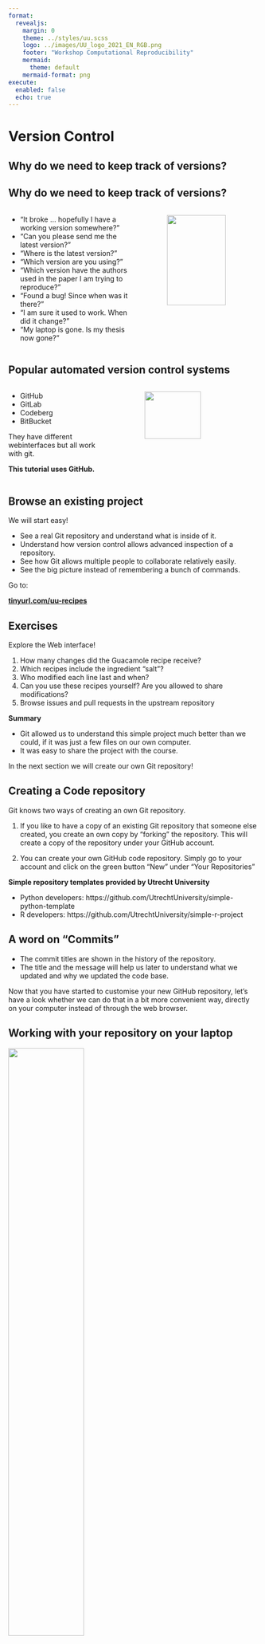```yaml
--- 
format: 
  revealjs:
    margin: 0
    theme: ../styles/uu.scss
    logo: ../images/UU_logo_2021_EN_RGB.png
    footer: "Workshop Computational Reproducibility"
    mermaid:
      theme: default
    mermaid-format: png
execute:
  enabled: false
  echo: true
---
```


# Version Control {data-background-color="#FFCD00"}


## Why do we need to keep track of versions?

::: {.theme-section}

:::

## Why do we need to keep track of versions?

::: {.theme-section}

:::: {.columns}

::: {.column width="55%"}

- "It broke … hopefully I have a working version somewhere?"
- "Can you please send me the latest version?"
- "Where is the latest version?"
- "Which version are you using?"
- "Which version have the authors used in the paper I am trying to reproduce?"
- "Found a bug! Since when was it there?"
- "I am sure it used to work. When did it change?"
- "My laptop is gone. Is my thesis now gone?"

:::

::: {.column width="5%"}
:::
::: {.column width="40%"}

![](http://www.phdcomics.com/comics/archive/phd101212s.gif){width=80%}

:::
::::
:::

## Popular automated version control systems

::: {.theme-section}

:::: {.columns}

::: {.column width="40%"}

- GitHub
- GitLab
- Codeberg
- BitBucket

They have different webinterfaces but all work with git.

**This tutorial uses GitHub.**

:::
::: {.column width="5%"}
:::
::: {.column width="45%"}

![](https://imgs.xkcd.com/comics/git.png){fig-align="center" width=70%}

:::
::::
:::

## Browse an existing project

::: {.theme-section}

We will start easy!

::: {.callout-note}

- See a real Git repository and understand what is inside of it.
- Understand how version control allows advanced inspection of a repository.
- See how Git allows multiple people to collaborate relatively easily.
- See the big picture instead of remembering a bunch of commands.

:::


Go to:

**[tinyurl.com/uu-recipes](https://github.com/dianaiusan/recipe-book)**


## Exercises

::: {.theme-section}

Explore the Web interface!

1. How many changes did the Guacamole recipe receive?
2. Which recipes include the ingredient "salt"?
3. Who modified each line last and when?
4. Can you use these recipes yourself? Are you allowed to share modifications?
5. Browse issues and pull requests in the upstream repository

**Summary**

- Git allowed us to understand this simple project much better than we could, if it was just a few files on our own computer.
- It was easy to share the project with the course.

In the next section we will create our own Git repository!

:::

:::


## Creating a Code repository
::: {.theme-section}

Git knows two ways of creating an own Git repository.

1. If you like to have a copy of an existing Git repository that someone else created, you create an own copy by "forking" the repository. This will create a copy of the repository under your GitHub account.

2. You can create your own GitHub code repository. Simply go to your account and click on the green button "New" under "Your Repositories"

**Simple repository templates provided by Utrecht University**

- Python developers: https://github.com/UtrechtUniversity/simple-python-template
- R developers: https://github.com/UtrechtUniversity/simple-r-project

:::

## A word on "Commits"
::: {.theme-section}

- The commit titles are shown in the history of the repository. 
- The title and the message will help us later to understand what we updated and why we updated the code base.

Now that you have started to customise your new GitHub repository, let’s have a look whether we can do that in a bit more convenient way, directly on your computer instead of through the web browser.

:::

## Working with your repository on your laptop
::: {.theme-section}

![](../images/github_figures_screenshots/git_create_repo.svg){width=55% fig-align="center"}

- Clone: Create a local copy
- Pull: Fetch changes in the remote repo
- Push: Update remote repo with local changes

:::

## Update the remote GitHub repository
::: {.theme-section}
:::: {.columns}

::: {.column width="60%"}


![](../images/github_figures_screenshots/git_workflow.svg){fig-align="center"}
:::

::: {.column width="35%"}

- Open the README file
- Change the contents of the README file and save
- Check the status `git status`
- Prepare to send it off
	- `git add README.md`
	- `git commit -m "Change the README file"`

:::
::::
:::

## Pushing to GitHub
::: {.theme-section}

You can now push the content of your local repository to the one on GitHub:

```
git push
```

Congrats, you have made your first push and your scripts are online!

![](https://octodex.github.com/images/original.png){width=200} \\\_\_\_ _THANK YOU!_

Take a look at your online repository. 
- Who is the author of your commits? 
- If it is not you, you can configure git to use your identity (make sure GitHub knows this email address):

<br>

```
git config --global user.name "Your Name"
git config --global user.email "your@email.com"
```

:::

## Update the local repository
::: {.theme-section}

- Assume you changed your remote repository through the browser
	- How do you update your local repository?

- Make another change to your README file in the web browser of GitHub.
- Now go back to your terminal and do:

```
git status
git pull
```
:::

## The .gitignore file
::: {.theme-section}
- Located in your local repository `.gitignore`
- Lists files and folder which Git should ignore: They are **NOT** uploaded to GitHub	
- E.g. .DS_Store
:::

## Exercises

::: {.theme-section}

- After moving files into your local repository on your computer, run git status to see what Git thinks has changed.


Please note: are there (temporary) files you do not wish to track? Add them to the .gitignore file. Consider a .gitignore template for your language: examples on this github repo.

- Run git log to see the history of your project.

- Can you use Git and push to Github from your IDE?

- Experiment with editing and committing on GitHub itself (e.g. add something to the README file). You can then 'download' your changes to your local repository using git pull.

- Run git log again to see the history of your project.

- Optional: What happens if you edit the same file online and locally, and try to push/pull? (Hint: this often causes a 'merge conflict', which is no fun to experience. Going through it today means we can assist you if necessary!)

:::


## Your turn: Useful git commands

::: {.theme-section}


```
git status
```

[Git status](https://git-scm.com/docs/git-status) shows you the status of your repository. It tells you which files are created, modified, or deleted relative to the last **git snapshot** (aka __commit__) of your project.

```
git diff
```

[Git diff](https://git-scm.com/docs/git-diff) shows you the actual differences between the files that you have changed since the last snapshot.

```
git --help
```

This command will show you all the commands that you can use with git.

:::





